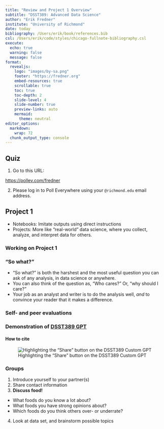 ```yaml
---
title: "Review and Project 1 Overview"
subtitle: "DSST389: Advanced Data Science"
author: "Erik Fredner"
institute: "University of Richmond"
date: today
bibliography: /Users/erik/book/references.bib
csl: /Users/erik/code/styles/chicago-fullnote-bibliography.csl
execute:
  echo: true
  warning: false
  message: false
format:
  revealjs:
    logo: "images/by-sa.png"
    footer: "https://fredner.org"
    embed-resources: true
    scrollable: true
    toc: true
    toc-depth: 2
    slide-level: 4
    slide-number: true
    preview-links: auto
    mermaid:
      theme: neutral
editor_options:
  markdown:
    wrap: 72
  chunk_output_type: console
---
```


## Quiz

1. Go to this URL:

<https://pollev.com/fredner>

2. Please log in to Poll Everywhere using your `@richmond.edu` email address.

## Project 1

- Notebooks: Imitate outputs using direct instructions
- Projects: More like "real-world" data science, where you collect, analyze, and interpret data for others.

### Working on Project 1

### "So what?"

- "So what?" is both the harshest and the most useful question you can ask of any analysis, in data science or anywhere.
- You can also think of the question as, "Who cares?" Or, "why should I care?"
- Your job as an analyst and writer is to do the analysis well, *and* to convince your reader that it makes a difference.

### Self- and peer evaluations

### Demonstration of [DSST389 GPT](https://chatgpt.com/g/g-6783c8a8603c8191862f677689207682-dsst389-gpt)

#### How to cite

![Highlighting the "Share" button on the DSST389 Custom GPT](images/cite_gpt.png)

### Groups

1. Introduce yourself to your partner(s)
2. Share contact information
3. **Discuss food!**
  - What foods do you know a lot about?
  - What foods you have strong opinions about?
  - Which foods do you think others over- or underrate?
4. Look at data set, and brainstorm possible topics
